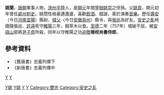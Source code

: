 '''姚誾'''，[[唐朝|唐朝]]軍事人物，[[浹州|浹州]][[平陸|平陸]]人，是[[開元|開元]]年間[[宰相|宰相]][[姚崇|姚崇]]之侄孫。父[[姚弇|姚弇]]，開元初年曾任[[處州|處州]][[刺史|刺史]]。姚誾性格豪邁激盪，喜歡[[飲酒|飲酒]]、戲謔，善於演奏[[音樂|音樂]]。歷任[[壽安|壽安]]（今日[[河南|河南]][[宜陽|宜陽]]）縣尉、[[城父|城父]]（今日[[安徽|安徽]][[亳州|亳州]]）縣令，與[[張巡|張巡]]為好友。[[安史之亂|安史之亂]]時跟隨張巡、[[許遠|許遠]]死守[[睢陽|睢陽]]三年，掘草木以食。[[至德_(唐朝)|至德]]二年（757年）城破不屈，被[[安祿山|安祿山]]部將[[尹子奇|尹子奇]]所殺，同年以守睢陽之功[[追贈|追贈]]'''檢校尚書侍郎'''。

==參考資料==
*《舊唐書》忠義列傳下
*《新唐書》忠義列傳中

[[Category:唐朝軍事人物|Y姚]]
[[Category:平陸人|Y姚]]
[[category:姚姓|Y]]
[[Category:唐朝戰爭身亡者|Y]]
[[Category:唐朝被殺害人物|Y]]
[[Category:雙忠|Category:雙忠]]
[[Category:安史之乱|Category:安史之乱]]
[[category:757年逝世|Y]]